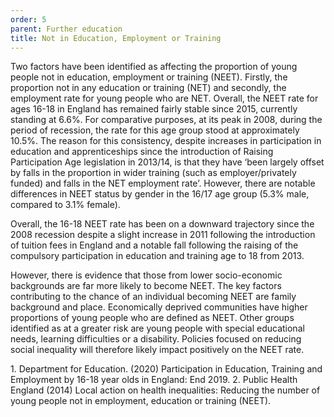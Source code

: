 ```yaml
---
order: 5
parent: Further education
title: Not in Education, Employment or Training
---
```


Two factors have been identified as affecting the proportion of young people not
in education, employment or training (NEET). Firstly, the proportion not in any
education or training (NET) and secondly, the employment rate for young people
who are NET. Overall, the NEET rate for ages 16-18 in England has remained
fairly stable since 2015, currently standing at 6.6%. For comparative purposes,
at its peak in 2008, during the period of recession, the rate for this age group
stood at approximately 10.5%.<FootnoteLink text="1"/>
The reason for this consistency, despite increases in participation in education
and apprenticeships since the introduction of Raising Participation Age
legislation in 2013/14, is that they have ‘been largely offset by falls in the
proportion in wider training (such as employer/privately funded) and falls in
the NET employment rate’. However, there are notable differences in NEET status
by gender in the 16/17 age group (5.3% male, compared to 3.1% female).

<ResearchImage imageName="neet.jpg" />

Overall, the 16-18 NEET rate has been on a downward trajectory since the 2008
recession despite a slight increase in 2011 following the introduction of
tuition fees in England and a notable fall following the raising of the
compulsory participation in education and training age to 18 from 2013.

However, there is evidence that those from lower socio-economic backgrounds are
far more likely to become NEET. The key factors contributing to the chance of an
individual becoming NEET are family background and place.<FootnoteLink
text="2"/> Economically deprived communities have higher proportions of young
people who are defined as NEET. Other groups identified as at a greater risk are
young people with special educational needs, learning difficulties or a
disability. Policies focused on reducing social inequality will therefore likely
impact positively on the NEET rate.

<Footnotes>
	1. Department for Education. (2020) Participation in Education, Training and Employment by 16-18 year olds in England: End 2019. 
	2. Public Health England (2014) Local action on health inequalities: Reducing the number of young people not in employment, education or training (NEET).
</Footnotes>